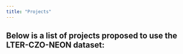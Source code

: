 ```yaml
---
title: "Projects"
---
```


## Below is a list of projects proposed to use the LTER-CZO-NEON dataset:

